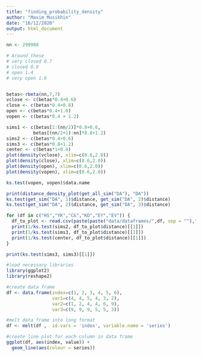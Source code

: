 ```yaml
---
title: "finding_probability_density"
author: "Maxim Musikhin"
date: "16/12/2020"
output: html_document
---
```


```r
nn <- 299998

# Around these
# very closed 0.7
# closed 0.9
# open 1.4
# very open 1.6


betas<-rbeta(nn,7,7)
vclose <- c(betas*0.4+0.6)
close <- c(betas*0.4+0.8)
open <- c(betas*0.4+1.0)
vopen <- c(betas*0.4 + 1.2)

sims1 <- c(betas[1:(nn/2)]*0.8+0.6,
          betas[(nn/2+1):nn]*0.8+1.2)
sims2 <- c(betas*0.4+0.6)
sims3 <- c(betas*0.8+1.2)
center <- c(betas*1+0.8)
plot(density(vclose), xlim=c(0.6,2.0))
plot(density(close), xlim=c(0.6,2.0))
plot(density(open), xlim=c(0.6,2.0))
plot(density(vopen), xlim=c(0.6,2.0))

```
```r
ks.test(vopen, vopen)$data.name
```

```r
print(distance_density_plot(get_all_sim("DA"), "DA"))
ks.test(get_sim("DA", 1)$distance, get_sim("DA", 2)$distance)
ks.test(get_sim("DA", 2)$distance, get_sim("DA", 3)$distance)
```
```r
for (df in c("HS","YK","CG","KD","EY","EV")) {
  df_to_plot <- read.csv(paste(paste("data/dataframes/",df, sep = ""),".csv", sep = ""))
  print(1/ks.test(sims2, df_to_plot$distance)[[1]])
  print(1/ks.test(sims3, df_to_plot$distance)[[1]])
  print(1/ks.test(center, df_to_plot$distance)[[1]])
}
```
```r
print(ks.test(sims3, sims3)[[1]])
```

```r
#load necessary libraries
library(ggplot2)
library(reshape2)

#create data frame 
df <- data.frame(index=c(1, 2, 3, 4, 5, 6),
                 var1=c(4, 4, 5, 4, 3, 2),
                 var2=c(1, 2, 4, 4, 6, 9),
                 var3=c(9, 9, 9, 5, 5, 3))

#melt data frame into long format
df <- melt(df ,  id.vars = 'index', variable.name = 'series')

#create line plot for each column in data frame
ggplot(df, aes(index, value)) +
  geom_line(aes(colour = series))
```

